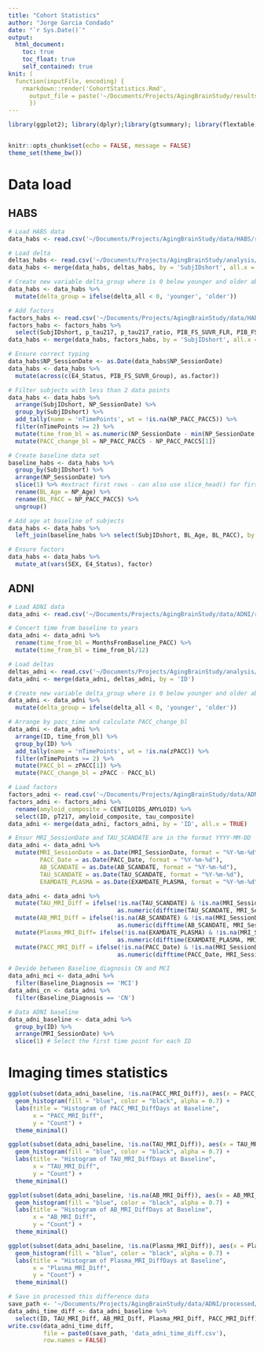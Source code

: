 ```yaml
---
title: "Cohort Statistics"
author: "Jorge Garcia Condado"
date: "`r Sys.Date()`"
output: 
  html_document:
    toc: true
    toc_float: true
    self_contained: true
knit: (
  function(inputFile, encoding) { 
    rmarkdown::render('CohortStatistics.Rmd',
      output_file = paste('~/Documents/Projects/AgingBrainStudy/results/CohortStatistics', '.html', sep=''))
      })
---
```


```r
library(ggplot2); library(dplyr);library(gtsummary); library(flextable);


knitr::opts_chunk$set(echo = FALSE, message = FALSE)
theme_set(theme_bw())
```

# Data load

## HABS

```r

# Load HABS data
data_habs <- read.csv('~/Documents/Projects/AgingBrainStudy/data/HABS/raw/longitudinal_PACC.csv')

# Load delta
deltas_habs <- read.csv('~/Documents/Projects/AgingBrainStudy/analysis/HABS/structural_brainage/ageml/model_age/predicted_age.csv')
data_habs <- merge(data_habs, deltas_habs, by = 'SubjIDshort', all.x = TRUE)

# Create new variable delta_group where is 0 below younger and older above zero
data_habs <- data_habs %>% 
  mutate(delta_group = ifelse(delta_all < 0, 'younger', 'older'))

# Add factors
factors_habs <- read.csv('~/Documents/Projects/AgingBrainStudy/data/HABS/processed/factors.csv')
factors_habs <- factors_habs %>% 
  select(SubjIDshort, p_tau217, p_tau217_ratio, PIB_FS_SUVR_FLR, PIB_FS_SUVR_Group, tau_composite)
data_habs <- merge(data_habs, factors_habs, by = 'SubjIDshort', all.x = TRUE)

# Ensure correct typing
data_habs$NP_SessionDate <- as.Date(data_habs$NP_SessionDate)
data_habs <- data_habs %>%
  mutate(across(c(E4_Status, PIB_FS_SUVR_Group), as.factor))

# Filter subjects with less than 2 data points
data_habs <- data_habs %>% 
  arrange(SubjIDshort, NP_SessionDate) %>%  
  group_by(SubjIDshort) %>% 
  add_tally(name = 'nTimePoints', wt = !is.na(NP_PACC_PACC5)) %>%
  filter(nTimePoints >= 2) %>%
  mutate(time_from_bl = as.numeric(NP_SessionDate - min(NP_SessionDate, na.rm = TRUE))/365.25)  %>%
  mutate(PACC_change_bl = NP_PACC_PACC5 - NP_PACC_PACC5[1])

# Create baseline data set
baseline_habs <- data_habs %>% 
  group_by(SubjIDshort) %>%
  arrange(NP_SessionDate) %>%
  slice(1) %>% #extract first rows - can also use slice_head() for first and slice_tail() for last
  rename(BL_Age = NP_Age) %>%
  rename(BL_PACC = NP_PACC_PACC5) %>%
  ungroup()

# Add age at baseline of subjects
data_habs <- data_habs %>%
  left_join(baseline_habs %>% select(SubjIDshort, BL_Age, BL_PACC), by = 'SubjIDshort')

# Ensure factors
data_habs <- data_habs %>%
  mutate_at(vars(SEX, E4_Status), factor)
```

## ADNI

```r

# Load ADNI data
data_adni <- read.csv('~/Documents/Projects/AgingBrainStudy/data/ADNI/raw/adni_03242025.csv')

# Concert time from baseline to years
data_adni <- data_adni %>% 
  rename(time_from_bl = MonthsFromBaseline_PACC) %>%
  mutate(time_from_bl = time_from_bl/12)

# Load deltas
deltas_adni <- read.csv('~/Documents/Projects/AgingBrainStudy/analysis/ADNI/ageml/model_age/predicted_age.csv')
data_adni <- merge(data_adni, deltas_adni, by = 'ID')

# Create new variable delta_group where is 0 below younger and older above zero
data_adni <- data_adni %>% 
  mutate(delta_group = ifelse(delta_all < 0, 'younger', 'older'))

# Arrange by pacc_time and calculate PACC_change_bl
data_adni <- data_adni %>% 
  arrange(ID, time_from_bl) %>%
  group_by(ID) %>%
  add_tally(name = 'nTimePoints', wt = !is.na(zPACC)) %>%
  filter(nTimePoints >= 2) %>%
  mutate(PACC_bl = zPACC[1]) %>%
  mutate(PACC_change_bl = zPACC - PACC_bl)

# Load factors
factors_adni <- read.csv('~/Documents/Projects/AgingBrainStudy/data/ADNI/processed/factors.csv', na.strings = c("", " ", "NaN", "NA", NA))
factors_adni <- factors_adni %>%
  rename(amyloid_composite = CENTILOIDS_AMYLOID) %>%
  select(ID, pT217, amyloid_composite, tau_composite)
data_adni <- merge(data_adni, factors_adni, by = 'ID', all.x = TRUE)

# Ensur MRI_SessionDate and TAU_SCANDATE are in the format YYYY-MM-DD
data_adni <- data_adni %>%
  mutate(MRI_SessionDate = as.Date(MRI_SessionDate, format = "%Y-%m-%d"),
         PACC_Date = as.Date(PACC_Date, format = "%Y-%m-%d"),
         AB_SCANDATE = as.Date(AB_SCANDATE, format = "%Y-%m-%d"),
         TAU_SCANDATE = as.Date(TAU_SCANDATE, format = "%Y-%m-%d"),
         EXAMDATE_PLASMA = as.Date(EXAMDATE_PLASMA, format = "%Y-%m-%d"))

data_adni <- data_adni %>%
  mutate(TAU_MRI_Diff = ifelse(!is.na(TAU_SCANDATE) & !is.na(MRI_SessionDate), 
                               as.numeric(difftime(TAU_SCANDATE, MRI_SessionDate, units = "days"))/365, NA)) %>%
  mutate(AB_MRI_Diff = ifelse(!is.na(AB_SCANDATE) & !is.na(MRI_SessionDate), 
                               as.numeric(difftime(AB_SCANDATE, MRI_SessionDate, units = "days"))/365, NA)) %>%
  mutate(Plasma_MRI_Diff= ifelse(!is.na(EXAMDATE_PLASMA) & !is.na(MRI_SessionDate), 
                               as.numeric(difftime(EXAMDATE_PLASMA, MRI_SessionDate, units = "days"))/365, NA)) %>%
  mutate(PACC_MRI_Diff = ifelse(!is.na(PACC_Date) & !is.na(MRI_SessionDate), 
                               as.numeric(difftime(PACC_Date, MRI_SessionDate, units = "days"))/365, NA))

# Devide between Baseline_diagnosis CN and MCI
data_adni_mci <- data_adni %>% 
  filter(Baseline_Diagnosis == 'MCI')
data_adni_cn <- data_adni %>%
  filter(Baseline_Diagnosis == 'CN')

# Data ADNI baseline
data_adni_baseline <- data_adni %>%
  group_by(ID) %>%
  arrange(MRI_SessionDate) %>%
  slice(1) # Select the first time point for each ID
```

# Imaging times statistics

```r
ggplot(subset(data_adni_baseline, !is.na(PACC_MRI_Diff)), aes(x = PACC_MRI_Diff)) +
  geom_histogram(fill = "blue", color = "black", alpha = 0.7) +
  labs(title = "Histogram of PACC_MRI_DiffDays at Baseline",
       x = "PACC_MRI_Diff",
       y = "Count") +
  theme_minimal()

ggplot(subset(data_adni_baseline, !is.na(TAU_MRI_Diff)), aes(x = TAU_MRI_Diff)) +
  geom_histogram(fill = "blue", color = "black", alpha = 0.7) +
  labs(title = "Histogram of TAU_MRI_DiffDays at Baseline",
       x = "TAU_MRI_Diff",
       y = "Count") +
  theme_minimal()

ggplot(subset(data_adni_baseline, !is.na(AB_MRI_Diff)), aes(x = AB_MRI_Diff)) +
  geom_histogram(fill = "blue", color = "black", alpha = 0.7) +
  labs(title = "Histogram of AB_MRI_DiffDays at Baseline",
       x = "AB_MRI_Diff",
       y = "Count") +
  theme_minimal()

ggplot(subset(data_adni_baseline, !is.na(Plasma_MRI_Diff)), aes(x = Plasma_MRI_Diff)) +
  geom_histogram(fill = "blue", color = "black", alpha = 0.7) +
  labs(title = "Histogram of Plasma_MRI_DiffDays at Baseline",
       x = "Plasma_MRI_Diff",
       y = "Count") +
  theme_minimal()

# Save in processed this difference data
save_path <- '~/Documents/Projects/AgingBrainStudy/data/ADNI/processed/'
data_adni_time_diff <- data_adni_baseline %>%
  select(ID, TAU_MRI_Diff, AB_MRI_Diff, Plasma_MRI_Diff, PACC_MRI_Diff)
write.csv(data_adni_time_diff, 
          file = paste0(save_path, 'data_adni_time_diff.csv'), 
          row.names = FALSE)
```
